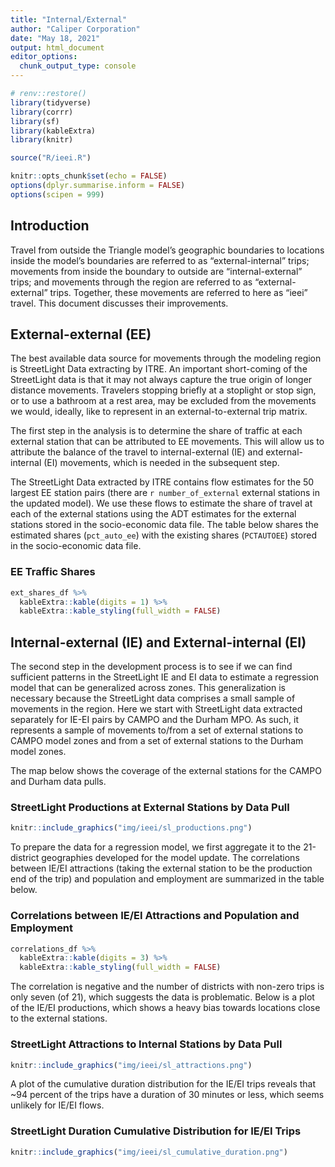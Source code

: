 ```yaml
---
title: "Internal/External"
author: "Caliper Corporation"
date: "May 18, 2021"
output: html_document
editor_options: 
  chunk_output_type: console
---
```



```r
# renv::restore()
library(tidyverse)
library(corrr)
library(sf)
library(kableExtra)
library(knitr)

source("R/ieei.R")

knitr::opts_chunk$set(echo = FALSE)
options(dplyr.summarise.inform = FALSE)
options(scipen = 999)

```

## Introduction

Travel from outside the Triangle model's geographic boundaries to locations inside the model's boundaries are referred to as "external-internal" trips; movements from inside the boundary to outside are "internal-external" trips; and movements through the region are referred to as "external-external" trips. Together, these movements are referred to here as "ieei" travel. This document discusses their improvements.

## External-external (EE)
The best available data source for movements through the modeling region is StreetLight Data extracting by ITRE. An important short-coming of the StreetLight data is that it may not always capture the true origin of longer distance movements. Travelers stopping briefly at a stoplight or stop sign, or to use a bathroom at a rest area, may be excluded from the movements we would, ideally, like to represent in an external-to-external trip matrix. 

The first step in the analysis is to determine the share of traffic at each external station that can be attributed to EE movements. This will allow us to attribute the balance of the travel to internal-external (IE) and external-internal (EI) movements, which is needed in the subsequent step. 

The StreetLight Data extracted by ITRE contains flow estimates for the 50 largest EE station pairs (there are `r number_of_external` external stations in the updated model). We use these flows to estimate the share of travel at each of the external stations using the ADT estimates for the external stations stored in the socio-economic data file. The table below shares the estimated shares (`pct_auto_ee`) with the existing shares (`PCTAUTOEE`) stored in the socio-economic data file.

### EE Traffic Shares
```r
ext_shares_df %>%
  kableExtra::kable(digits = 1) %>%
  kableExtra::kable_styling(full_width = FALSE)
```

## Internal-external (IE) and External-internal (EI)
The second step in the development process is to see if we can find sufficient patterns in the StreetLight IE and EI data to estimate a regression model that can be generalized across zones. This generalization is necessary because the StreetLight data comprises a small sample of movements in the region. Here we start with StreetLight data extracted separately for IE-EI pairs by CAMPO and the Durham MPO. As such, it represents a sample of movements to/from a set of external stations to CAMPO model zones and from a set of external stations to the Durham model zones. 

The map below shows the coverage of the external stations for the CAMPO and Durham data pulls.

### StreetLight Productions at External Stations by Data Pull
```r
knitr::include_graphics("img/ieei/sl_productions.png")
```

To prepare the data for a regression model, we first aggregate it to the 21-district geographies developed for the model update. The correlations between IE/EI attractions (taking the external station to be the production end of the trip) and population and employment are summarized in the table below. 

### Correlations between IE/EI Attractions and Population and Employment
```r
correlations_df %>%
  kableExtra::kable(digits = 3) %>%
  kableExtra::kable_styling(full_width = FALSE)
```

The correlation is negative and the number of districts with non-zero trips is only seven (of 21), which suggests the data is problematic. Below is a plot of the IE/EI productions, which shows a heavy bias towards locations close to the external stations.

### StreetLight Attractions to Internal Stations by Data Pull
```r
knitr::include_graphics("img/ieei/sl_attractions.png")
```

A plot of the cumulative duration distribution for the IE/EI trips reveals that ~94 percent of the trips have a duration of 30 minutes or less, which seems unlikely for IE/EI flows.

### StreetLight Duration Cumulative Distribution for IE/EI Trips
```r
knitr::include_graphics("img/ieei/sl_cumulative_duration.png")
```




